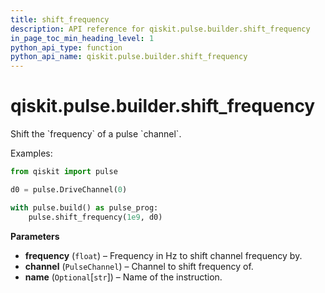 ```yaml
---
title: shift_frequency
description: API reference for qiskit.pulse.builder.shift_frequency
in_page_toc_min_heading_level: 1
python_api_type: function
python_api_name: qiskit.pulse.builder.shift_frequency
---
```


# qiskit.pulse.builder.shift\_frequency

<Function id="qiskit.pulse.builder.shift_frequency" github="https://github.com/qiskit/qiskit/tree/stable/0.21/qiskit/pulse/builder.py" signature="shift_frequency(frequency, channel, name=None)">
  Shift the `frequency` of a pulse `channel`.

  Examples:

  ```python
  from qiskit import pulse

  d0 = pulse.DriveChannel(0)

  with pulse.build() as pulse_prog:
      pulse.shift_frequency(1e9, d0)
  ```

  **Parameters**

  *   **frequency** (`float`) – Frequency in Hz to shift channel frequency by.
  *   **channel** (`PulseChannel`) – Channel to shift frequency of.
  *   **name** (`Optional`\[`str`]) – Name of the instruction.
</Function>


